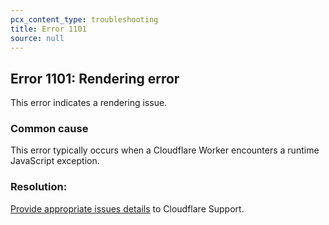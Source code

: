 ```yaml
---
pcx_content_type: troubleshooting
title: Error 1101
source: null
---
```


## Error 1101: Rendering error

This error indicates a rendering issue.

### Common cause

This error typically occurs when a Cloudflare Worker encounters a runtime JavaScript exception.

### Resolution:

[Provide appropriate issues details](/support/contacting-cloudflare-support/) to Cloudflare Support.
